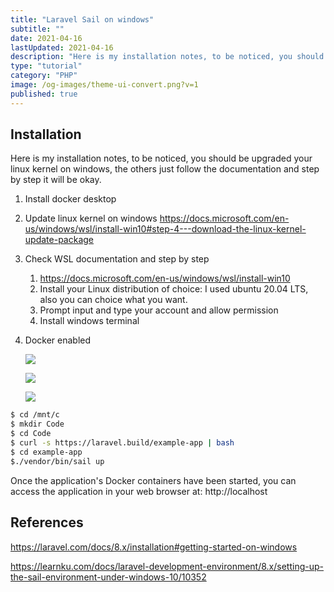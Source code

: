 ```yaml
---
title: "Laravel Sail on windows"
subtitle: ""
date: 2021-04-16
lastUpdated: 2021-04-16
description: "Here is my installation notes, to be noticed, you should be upgraded your linux kernel on windows, the others just follow the documentation and step by step it will be okay."
type: "tutorial"
category: "PHP"
image: /og-images/theme-ui-convert.png?v=1
published: true
---
```


## Installation

Here is my installation notes, to be noticed, you should be upgraded your linux kernel on windows, the others just follow the documentation and step by step it will be okay.

1. Install docker desktop
2. Update linux kernel on windows https://docs.microsoft.com/en-us/windows/wsl/install-win10#step-4---download-the-linux-kernel-update-package
3. Check WSL documentation and step by step

   1. https://docs.microsoft.com/en-us/windows/wsl/install-win10
   2. Install your Linux distribution of choice: I used ubuntu 20.04 LTS, also you can choice what you want.
   3. Prompt input and type your account and allow permission
   4. Install windows terminal

4. Docker enabled

   ![](./83b246daa765ec0d4948a3d1.png)

   ![](./0c704fd39c002743cac5b890.png)

   ![](./33d74940b681a48441167e3a.png)

```bash
$ cd /mnt/c
$ mkdir Code
$ cd Code
$ curl -s https://laravel.build/example-app | bash
$ cd example-app
$./vendor/bin/sail up
```

Once the application's Docker containers have been started, you can access the application in your web browser at: http://localhost

## References

https://laravel.com/docs/8.x/installation#getting-started-on-windows

https://learnku.com/docs/laravel-development-environment/8.x/setting-up-the-sail-environment-under-windows-10/10352
